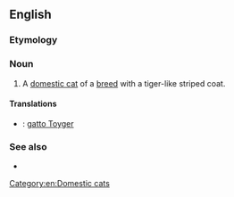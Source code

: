 ==English==

===Etymology===
{{blend|toy|tiger|lang=en}}

===Noun===
{{en-noun}}

# A [[domestic cat]] of a [[breed]] with a tiger-like striped coat.

====Translations====
{{checktrans-top}}
* {{ttbc|it}}: [[gatto Toyger]]
{{trans-mid}}
{{trans-bottom}}

===See also===
* {{pedia}}
[[Category:en:Domestic cats]]